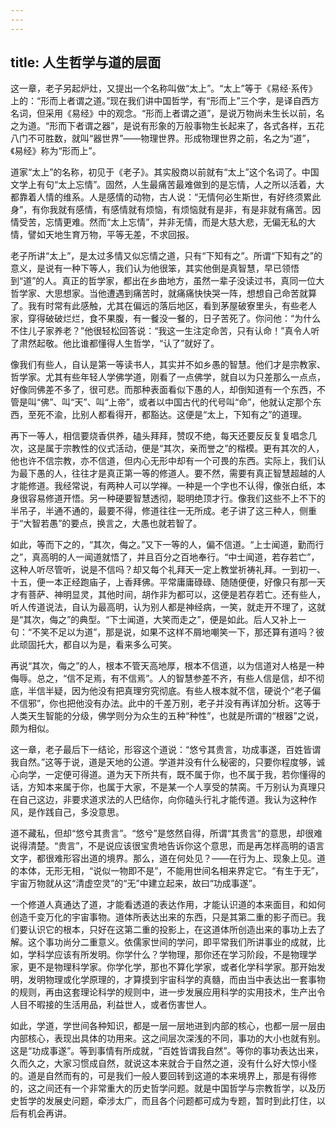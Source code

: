 ```yaml
---
---
---
```

title: 人生哲学与道的层面
---




这一章，老子另起炉灶，又提出一个名称叫做“太上”。“太上”等于《易经·系传》上的：“形而上者谓之道。”现在我们讲中国哲学，有“形而上”三个字，是译自西方名词，但采用《易经》中的观念。“形而上者谓之道”，是说万物尚未生长以前，名之为道。“形而下者谓之器”，是说有形象的万般事物生长起来了，各式各样，五花八门不可胜数，就叫“器世界”——物理世界。形成物理世界之前，名之为“道”，《易经》称为“形而上”。

道家“太上”的名称，初见于《老子》。其实殷商以前就有“太上”这个名词了。中国文学上有句“太上忘情”。固然，人生最痛苦最难做到的是忘情，人之所以活着，大都靠着人情的维系。人是感情的动物，古人说：“无情何必生斯世，有好终须累此身”，有你我就有感情，有感情就有烦恼，有烦恼就有是非，有是非就有痛苦。因情受苦，忘情更难。然而“太上忘情”，并非无情，而是大慈大悲，无偏无私的大情，譬如天地生育万物，平等无差，不求回报。

老子所讲“太上”，是太过多情又似忘情之道，只有“下知有之”。所谓“下知有之”的意义，是说有一种下等人，我们认为他很笨，其实他倒是真智慧，早已领悟到“道”的人。真正的哲学家，都出在乡曲地方，虽然一辈子没读过书，真同一位大哲学家、大思想家。当他遭遇到痛苦时，就痛痛快快哭一阵，想想自己命苦就算了。我有时常有此感触，尤其在偏远的落后地区，看到茅屋破寮里头，有些老人家，穿得破破烂烂，食不果腹，有一餐没一餐的，日子苦死了。你问他：“为什么不住儿子家养老？”他很轻松回答说：“我这一生注定命苦，只有认命！”真令人听了肃然起敬。他比谁都懂得人生哲学，“认了”就好了。

像我们有些人，自认是第一等读书人，其实并不如乡愚的智慧。他们才是宗教家、哲学家。尤其有些年轻人学佛学道，刚看了一点佛学，就自以为只差那么一点点，好像同佛差不多了，很可悲。而那种表面看似下愚的人，却倒知道有一个东西，不管是叫“佛”、叫“天”、叫“上帝”，或者以中国古代的代号叫“命”，他就认定那个东西，至死不渝，比别人都看得开，都豁达。这便是“太上，下知有之”的道理。

再下一等人，相信要烧香供养，磕头拜拜，赞叹不绝，每天还要反反复复唱念几次，这是属于宗教性的仪式活动，便是“其次，亲而誉之”的楷模。更有其次的人，他也许不信宗教，亦不信道，但内心无形中却有一个可畏的东西。实际上，我们认为最下愚的人，往往才是真正第一等的修道人。要不然，需要有真正智慧超越的人才能修道。我经常说，有两种人可以学禅。一种是一个字也不认得，像张白纸，本身很容易修道开悟。另一种硬要智慧透彻，聪明绝顶才行。像我们这些不上不下的半吊子，半通不通的，最要不得，修道往往一无所成。老子讲了这三种人，侧重于“大智若愚”的要点，换言之，大愚也就若智了。

如此，等而下之的，“其次，侮之。”又下一等的人，偏不信道。“上士闻道，勤而行之”，真高明的人一闻道就悟了，并且百分之百地奉行。“中士闻道，若存若亡”，这种人听尽管听，说是不信吗？却又每个礼拜天一定上教堂祈祷礼拜。一到初一、十五，便一本正经跑庙子，上香拜佛。平常庸庸碌碌、随随便便，好像只有那一天才有菩萨、神明显灵，其他时间，胡作非为都可以，这便是若存若亡。还有些人，听人传道说法，自认为最高明，认为别人都是神经病，一笑，就走开不理了，这就是“其次，侮之”的典型。“下士闻道，大笑而走之”，便是如此。后人又补上一句：“不笑不足以为道”，那是说，如果不这样不屑地嘲笑一下，那还算有道吗？彼此顽固托大，都自以为是，看来多么可笑。

再说“其次，侮之”的人，根本不管天高地厚，根本不信道，以为信道对人格是一种侮辱。总之，“信不足焉，有不信焉”。人的智慧参差不齐，有些人信是信，却不彻底，半信半疑，因为他没有把真理穷究彻底。有些人根本就不信，硬说个“老子偏不信邪”，你也把他没有办法。此中的千差万别，老子并没有再详加分析。这等于人类天生智能的分级，佛学则分为众生的五种“种性”，也就是所谓的“根器”之说，颇为相似。

这一章，老子最后下一结论，形容这个道说：“悠兮其贵言，功成事遂，百姓皆谓我自然。”这等于说，道是天地的公道。学道并没有什么秘密的，只要你程度够，诚心向学，一定便可得道。道为天下所共有，既不属于你，也不属于我，若你懂得的话，方知本来属于你，也属于大家，不是某一个人享受的禁脔。千万别认为真理只在自己这边，非要求道求法的人巴结你，向你磕头行礼才能传道。我认为这种作风，是作践自己，多没意思。

道不藏私，但却“悠兮其贵言”。“悠兮”是悠然自得，所谓“其贵言”的意思，却很难说得清楚。“贵言”，不是说应该很宝贵地告诉你这个意思，而是再怎样高明的语言文字，都很难形容出道的境界。那么，道在何处见？——在行为上、现象上见。道的本体，无形无相，“说似一物即不是”，不能用世间名相来界定它。“有生于无”，宇宙万物就从这“清虚空灵”的“无”中建立起来，故曰“功成事遂”。

一个修道人真通达了道，才能看透道的表达作用，才能认识道的本来面目，和如何创造千变万化的宇宙事物。道体所表达出来的东西，只是其第二重的影子而已。我们要认识它的根本，只好在这第二重的投影上，在这道体所创造出来的事功上去了解。这个事功尚分二重意义。依儒家世间的学问，即平常我们所讲事业的成就，比如，学科学应该有所发明。你学什么？学物理，那你还在学习阶段，不是物理学家，更不是物理科学家。你学化学，那也不算化学家，或者化学科学家。那开始发明，发明物理或化学原理的，才算摸到宇宙科学的真髓，而由当中表达出一套事物的规则，再由这套理论科学的规则中，进一步发展应用科学的实用技术，生产出令人目不暇接的生活用品，利益世人，或者伤害世人。

如此，学道，学世间各种知识，都是一层一层地进到内部的核心，也都一层一层由内部核心，表现出具体的功用来。这之间层次深浅的不同，事功的大小也就有别。这是“功成事遂”。等到事情有所成就，“百姓皆谓我自然”。等你的事功表达出来，久而久之，大家习惯成自然，就说这本来就合于自然之道，没有什么好大惊小怪的。道是自然而有的，可是我们一般人要回转到这道的本来境界上，那是有得修的，这之间还有一个非常重大的历史哲学问题。就是中国哲学与宗教哲学，以及历史哲学的发展史问题，牵涉太广，而且各个问题都可成为专题，暂时到此打住，以后有机会再讲。